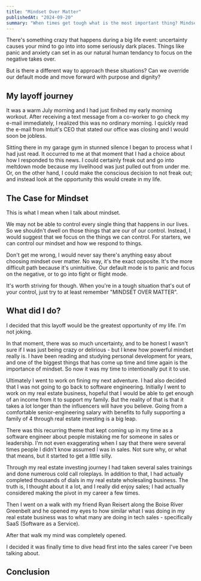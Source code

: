 ```yaml
---
title: "Mindset Over Matter"
publishedAt: "2024-09-20"
summary: "When times get tough what is the most important thing? Mindset!"
---
```


There's something crazy that happens during a big life event: uncertainty causes your mind to go into into some seriously dark places. Things like panic and anxiety can set in as our natural human tendancy to focus on the negative takes over.

But is there a different way to approach these situations? Can we override our default mode and move forward with purpose and dignity?

## My layoff journey

It was a warm July morning and I had just finihed my early morning workout. After receiving a text message from a co-worker to go check my e-mail immediately, I realized this was no ordinary morning. I quickly read the e-mail from Intuit's CEO that stated our office was closing and I would soon be jobless.

Sitting there in my garage gym in stunned silence I began to process what I had just read. It occurred to me at that moment that I had a choice about how I responded to this news. I could certainly freak out and go into meltdown mode because my livelihood was just pulled out from under me. Or, on the other hand, I could make the conscious decision to not freak out; and instead look at the opportunity this would create in my life.

## The Case for Mindset

This is what I mean when I talk about mindset.

We may not be able to control every single thing that happens in our lives. So we shouldn't dwell on those things that are our of our control. Instead, I would suggest that we focus on the things we can control. For starters, we can control our mindset and how we respond to things.

Don't get me wrong, I would never say there's anything easy about choosing mindset over matter. No way, it's the exact opposite. It's the more difficult path because it's unintuitive. Our default mode is to panic and focus on the negative, or to go into fight or flight mode.

It's worth striving for though. When you're in a tough situation that's out of your control, just try to at least remember "MINDSET OVER MATTER".

## What did I do?

I decided that this layoff would be the greatest opportunity of my life. I'm not joking.

In that moment, there was so much uncertainty, and to be honest I wasn't sure if I was just being crazy or delirious - but I knew how powerful mindset really is. I have been reading and studying personal development for years, and one of the biggest things that has come up time and time again is the importance of mindset. So now it was my time to intentionally put it to use.

Ultimately I went to work on fining my next adventure. I had also decided that I was not going to go back to software engineering. Initially I went to work on my real estate business, hopeful that I would be able to get enough of an income from it to support my family. But the reality of that is that it takes a lot longer than the influencers will have you believe. Going from a comfortable senior-engineering salary with benefits to fully supporting a family of 4 through real estate investing is a big leap.

There was this recurring theme that kept coming up in my time as a software engineer about people mistaking me for someone in sales or leadership. I'm not even exaggerating when I say that there were several times people I didn't know assumed I was in sales. Not sure why, or what that means, but it started to get a little silly.

Through my real estate investing journey I had taken several sales trainings and done numerous cold call roleplays. In addition to that, I had actually completed thousands of dials in my real estate wholesaling business. The truth is, I thought about it a lot, and I really did enjoy sales; I had actually considered making the pivot in my career a few times.

Then I went on a walk with my friend Ryan Reisert along the Boise River Greenbelt and he opened my eyes to how similar what I was doing in my real estate business was to what many are doing in tech sales - specifically SaaS (Software as a Service).

After that walk my mind was completely opened.

I decided it was finally time to dive head first into the sales career I've been talking about.

## Conclusion
